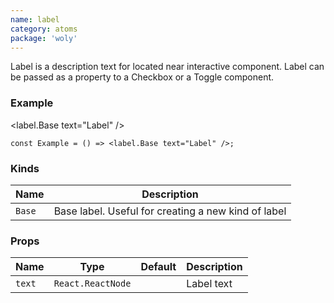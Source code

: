 ```yaml
---
name: label
category: atoms
package: 'woly'
---
```



Label is a description text for located near interactive component. Label can be passed as a property to a Checkbox or a Toggle component.

### Example

<label.Base text="Label" />

```tsx
const Example = () => <label.Base text="Label" />;
```

### Kinds

| Name   | Description                                         |
| ------ | --------------------------------------------------- |
| `Base` | Base label. Useful for creating a new kind of label |

### Props

| Name   | Type              | Default | Description |
| ------ | ----------------- | ------- | ----------- |
| `text` | `React.ReactNode` |         | Label text  |
